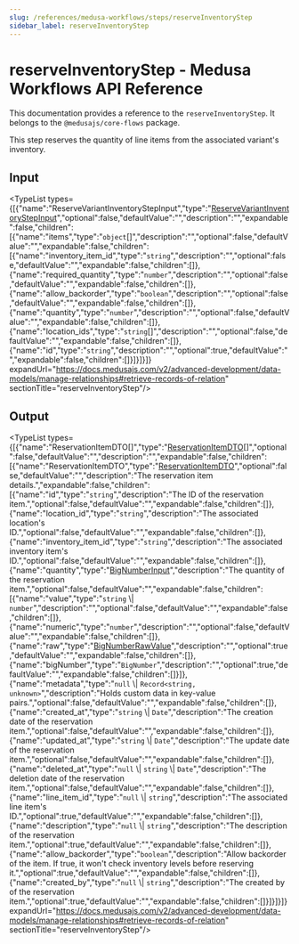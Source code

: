 ```yaml
---
slug: /references/medusa-workflows/steps/reserveInventoryStep
sidebar_label: reserveInventoryStep
---
```



# reserveInventoryStep - Medusa Workflows API Reference

This documentation provides a reference to the `reserveInventoryStep`. It belongs to the `@medusajs/core-flows` package.

This step reserves the quantity of line items from the associated
variant's inventory.

## Input

<TypeList types={[{"name":"ReserveVariantInventoryStepInput","type":"[ReserveVariantInventoryStepInput](../../../interfaces/core_flows.ReserveVariantInventoryStepInput/page.mdx)","optional":false,"defaultValue":"","description":"","expandable":false,"children":[{"name":"items","type":"`object`[]","description":"","optional":false,"defaultValue":"","expandable":false,"children":[{"name":"inventory_item_id","type":"`string`","description":"","optional":false,"defaultValue":"","expandable":false,"children":[]},{"name":"required_quantity","type":"`number`","description":"","optional":false,"defaultValue":"","expandable":false,"children":[]},{"name":"allow_backorder","type":"`boolean`","description":"","optional":false,"defaultValue":"","expandable":false,"children":[]},{"name":"quantity","type":"`number`","description":"","optional":false,"defaultValue":"","expandable":false,"children":[]},{"name":"location_ids","type":"`string`[]","description":"","optional":false,"defaultValue":"","expandable":false,"children":[]},{"name":"id","type":"`string`","description":"","optional":true,"defaultValue":"","expandable":false,"children":[]}]}]}]} expandUrl="https://docs.medusajs.com/v2/advanced-development/data-models/manage-relationships#retrieve-records-of-relation" sectionTitle="reserveInventoryStep"/>

## Output

<TypeList types={[{"name":"ReservationItemDTO[]","type":"[ReservationItemDTO](../../../../types/InventoryTypes/interfaces/types.InventoryTypes.ReservationItemDTO/page.mdx)[]","optional":false,"defaultValue":"","description":"","expandable":false,"children":[{"name":"ReservationItemDTO","type":"[ReservationItemDTO](../../../../types/InventoryTypes/interfaces/types.InventoryTypes.ReservationItemDTO/page.mdx)","optional":false,"defaultValue":"","description":"The reservation item details.","expandable":false,"children":[{"name":"id","type":"`string`","description":"The ID of the reservation item.","optional":false,"defaultValue":"","expandable":false,"children":[]},{"name":"location_id","type":"`string`","description":"The associated location's ID.","optional":false,"defaultValue":"","expandable":false,"children":[]},{"name":"inventory_item_id","type":"`string`","description":"The associated inventory item's ID.","optional":false,"defaultValue":"","expandable":false,"children":[]},{"name":"quantity","type":"[BigNumberInput](../../../../types/types/types.BigNumberInput/page.mdx)","description":"The quantity of the reservation item.","optional":false,"defaultValue":"","expandable":false,"children":[{"name":"value","type":"`string` \\| `number`","description":"","optional":false,"defaultValue":"","expandable":false,"children":[]},{"name":"numeric","type":"`number`","description":"","optional":false,"defaultValue":"","expandable":false,"children":[]},{"name":"raw","type":"[BigNumberRawValue](../../../../types/types/types.BigNumberRawValue/page.mdx)","description":"","optional":true,"defaultValue":"","expandable":false,"children":[]},{"name":"bigNumber","type":"`BigNumber`","description":"","optional":true,"defaultValue":"","expandable":false,"children":[]}]},{"name":"metadata","type":"`null` \\| `Record<string, unknown>`","description":"Holds custom data in key-value pairs.","optional":false,"defaultValue":"","expandable":false,"children":[]},{"name":"created_at","type":"`string` \\| `Date`","description":"The creation date of the reservation item.","optional":false,"defaultValue":"","expandable":false,"children":[]},{"name":"updated_at","type":"`string` \\| `Date`","description":"The update date of the reservation item.","optional":false,"defaultValue":"","expandable":false,"children":[]},{"name":"deleted_at","type":"`null` \\| `string` \\| `Date`","description":"The deletion date of the reservation item.","optional":false,"defaultValue":"","expandable":false,"children":[]},{"name":"line_item_id","type":"`null` \\| `string`","description":"The associated line item's ID.","optional":true,"defaultValue":"","expandable":false,"children":[]},{"name":"description","type":"`null` \\| `string`","description":"The description of the reservation item.","optional":true,"defaultValue":"","expandable":false,"children":[]},{"name":"allow_backorder","type":"`boolean`","description":"Allow backorder of the item. If true, it won't check inventory levels before reserving it.","optional":true,"defaultValue":"","expandable":false,"children":[]},{"name":"created_by","type":"`null` \\| `string`","description":"The created by of the reservation item.","optional":true,"defaultValue":"","expandable":false,"children":[]}]}]}]} expandUrl="https://docs.medusajs.com/v2/advanced-development/data-models/manage-relationships#retrieve-records-of-relation" sectionTitle="reserveInventoryStep"/>
